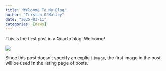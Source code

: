 ```yaml
---
title: "Welcome To My Blog"
author: "Tristan O'Malley"
date: "2025-03-11"
categories: [news]
---
```


This is the first post in a Quarto blog. Welcome!

![](thumbnail.jpg)

Since this post doesn't specify an explicit `image`, the first image in the post will be used in the listing page of posts.

